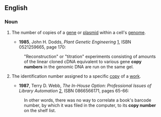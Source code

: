 ==English==
===Noun===
{{en-noun|sg=[[copy]] [[number]]}}

#{{genetics}} The number of copies of a [[gene]] or [[plasmid]] within a cell's [[genome]].
#*'''1985''', John H. Dodds, ''Plant Genetic Engineering'' [http://books.google.com/books?id=NRWlqtImS08C], ISBN 0521259665, page 170:
#:"Reconstruction" or "titration" experiments consisting of amounts of the linear cloned cDNA equivalent to various gene '''copy numbers''' in the genomic DNA are run on the same gel.
# {{library science}} The identification number assigned to a specific [[copy]] of a [[work]].
#*'''1987''', Terry D. Webb, ''The In-House Option: Professional Issues of Library Automation'' [http://books.google.com/books?id=I_ioktWyDK4C], ISBN 0866566171, pages 65-66:
#:In other words, there was no way to correlate a book's barcode number, by which it was filed in the computer, to its '''copy number''' on the shelf list.